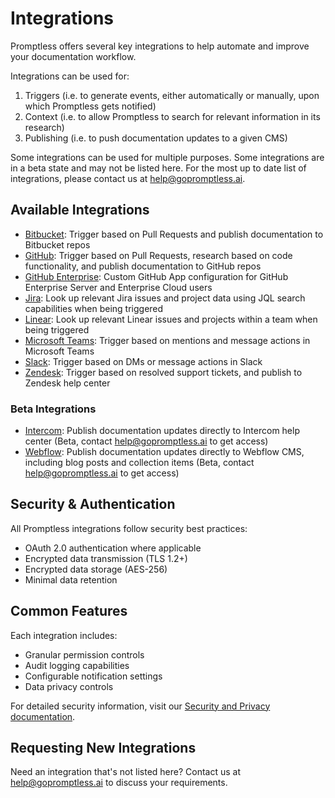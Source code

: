 # Integrations

Promptless offers several key integrations to help automate and improve your documentation workflow. 

Integrations can be used for: 
1. Triggers (i.e. to generate events, either automatically or manually, upon which Promptless gets notified)
2. Context (i.e. to allow Promptless to search for relevant information in its research)
3. Publishing (i.e. to push documentation updates to a given CMS)

Some integrations can be used for multiple purposes. Some integrations are in a beta state and may not be listed here. For the most up to date list of integrations, please contact us at help@gopromptless.ai.

## Available Integrations

- [Bitbucket](./bitbucket-integration): Trigger based on Pull Requests and publish documentation to Bitbucket repos
- [GitHub](./github-integration): Trigger based on Pull Requests, research based on code functionality, and publish documentation to GitHub repos
- [GitHub Enterprise](./github-enterprise-integration): Custom GitHub App configuration for GitHub Enterprise Server and Enterprise Cloud users
- [Jira](./jira): Look up relevant Jira issues and project data using JQL search capabilities when being triggered
- [Linear](./linear): Look up relevant Linear issues and projects within a team when being triggered
- [Microsoft Teams](./microsoft-teams): Trigger based on mentions and message actions in Microsoft Teams
- [Slack](./slack): Trigger based on DMs or message actions in Slack
- [Zendesk](./zendesk): Trigger based on resolved support tickets, and publish to Zendesk help center

### Beta Integrations

- [Intercom](./intercom-integration-(-beta)): Publish documentation updates directly to Intercom help center (Beta, contact help@gopromptless.ai to get access)
- [Webflow](./webflow): Publish documentation updates directly to Webflow CMS, including blog posts and collection items (Beta, contact help@gopromptless.ai to get access)

## Security & Authentication

All Promptless integrations follow security best practices:
- OAuth 2.0 authentication where applicable
- Encrypted data transmission (TLS 1.2+)
- Encrypted data storage (AES-256)
- Minimal data retention

## Common Features

Each integration includes:
- Granular permission controls
- Audit logging capabilities
- Configurable notification settings
- Data privacy controls

For detailed security information, visit our [Security and Privacy documentation](/security-and-privacy).

## Requesting New Integrations

Need an integration that's not listed here? Contact us at help@gopromptless.ai to discuss your requirements.